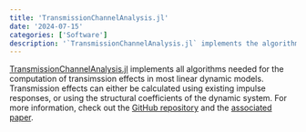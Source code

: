 ```yaml
---
title: 'TransmissionChannelAnalysis.jl'
date: '2024-07-15'
categories: ['Software']
description: '`TransmissionChannelAnalysis.jl` implements the algorithms of ["Transmission Channel Analysis in Dynamic Models"](https://arxiv.org/abs/2405.18987)'
---
```


[TransmissionChannelAnalysis.jl](https://github.com/enweg/TransmissionChannelAnalysis.jl) implements all algorithms needed for the computation of transimssion effects in most linear dynamic models. Transmission effects can either be calculated using existing impulse responses, or using the structural coefficients of the dynamic system. For more information, check out the [GitHub repository](https://github.com/enweg/TransmissionChannelAnalysis.jl) and the [associated paper](https://arxiv.org/abs/2405.18987).
